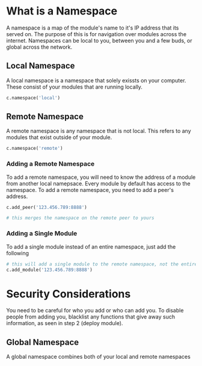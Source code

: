 # What is a Namespace

A namespace is a map of the module's name to it's IP address that its served on. The purpose of this is for navigation over modules across the internet. Namespaces can be local to you, between you and a few buds, or global across the network.

## Local Namespace

A local namespace is a namespace that solely exissts on your computer. These consist of your modules that are running locally.

```python
c.namespace('local')
```

## Remote Namespace

A remote namespace is any namespace that is not local. This refers to any modules that exist outside of your module.

```python
c.namespace('remote')
```

### Adding a Remote Namespace

To add a remote namespace, you will need to know the address of a module from another local namepsace. Every module by default has access to the namespace. To add a remote namespace, you need to add a peer's address.

```python
c.add_peer('123.456.789:8888')

# this merges the namespace on the remote peer to yours

```

### Adding a Single Module

To add a single module instead of an entire namespace, just add the following

```python
# this will add a single module to the remote namespace, not the entire remote namespace that that module consists of
c.add_module('123.456.789:8888')
```

# Security Considerations

You need to be careful for who you add or who can add you. To disable people from adding you, blacklist any functions that give away such information, as seen in step 2 (deploy module).

## Global Namespace

A global namespace combines both of your local and remote namespaces
